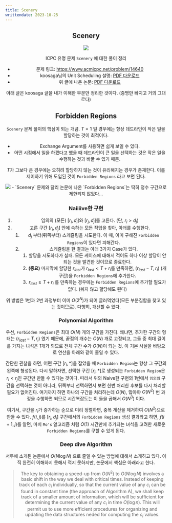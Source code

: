 ```yaml
---
title: Scenery
writtendate: 2023-10-25
---
```


<Header />

## Scenery

<Image src="2023-10-24-23-02-12.png" />

ICPC 유명 문제 `Scenery` 에 대한 풀이 정리

- 문제 링크: https://www.acmicpc.net/problem/14640
- koosaga님의 Unit Scheduling 설명: <a href="/assets/koosaga_scheduling.pdf">PDF 다운로드</a>
- 위 글에 나온 논문: <a href="/assets/doi_0210018.pdf">PDF 다운로드</a>

아래 글은 koosaga 글을 내가 이해한 부분만 정리한 것이다. (증명만 빠지고 거의 그대로다)

## Forbidden Regions

`Scenery` 문제 풀이의 핵심이 되는 개념. $T = 1$ 일 경우에는 항상 데드라인이 작은 일을 할당하는 것이 최적이다.

- Exchange Argument를 사용하면 쉽게 보일 수 있다.
- 어떤 시점에서 일을 하겠다고 했을 때 데드라인이 큰 일을 선택하는 것은 작은 일을 수행하는 것과 바꿀 수 있기 때문.

$T$가 그보다 큰 경우에는 오히려 할당하지 않는 것이 유리해지는 경우가 존재한다. 이를 제어하기 위해 도입된 것이 `Forbidden Regions` 라고 보면 된다.

<Image src="2023-10-24-23-04-02.png" />
- `Scenery` 문제와 달리 논문에 나온 `Forbidden Regions`는 딱히 정수 구간으로 제한되지 않았다...

### Naiiiive한 구현

1. 임의의 (모든) $[r_i, d_i]$와 $[r_j, d_j]$를 고른다. (단, $r_i \gt d_j$)
2. 고른 구간 $[r_i, d_j]$ 안에 속하는 모든 작업을 찾아, 아래를 수행한다.
    1. $d_j$ 부터(뒤쪽부터) 스케쥴링을 시도한다. 이 때, 이미 구해진 `Forbidden Regions`이 있다면 피해간다.
    2. 스케쥴링을 한 결과는 아래 3가지 Case가 있다.
        1. 할당을 시도하다가 실패. 모든 케이스에 대해서 적어도 하나 이상 할당이 안되는 것을 발견한 것이므로 종료한다.
        2. **(중요)** 마지막에 할당한 $r_{last}$가 $r_{last} \lt T + r_i$를 만족하면, $(r_{last} - T, r_i)$ (개구간)을 `Forbidden Regions`에 추가한다.
        3. $r_{last} \ge T + r_i$ 를 만족하는 경우에는 `Forbidden Regions`에 추가할 필요가 없다. (쉬지 않고 할당해도 된다)

위 방법은 1번과 2번 과정부터 이미 $O(2^N)$가 되어 글러먹었다(모든 부분집합을 찾고 있는 것이므로). 다행히, 개선할 수 있다.

### Polynomial Algorithm

우선, `Forbidden Regions`은 최대 $O(N)$ 개의 구간을 가진다. 왜냐면, 추가한 구간의 형태는 $(r_{last} - T, r_i)$ 였기 때문에, 끝점의 개수는 $O(N)$ 개로 고정되고, 그들 중 최대 길이를 가지는 녀석은 1개가 되므로 전체 구간 수가 $O(N)$이 되는 것. 이 기본 사실을 바탕으로 연산을 아래와 같이 줄일 수 있다.

간단한 관찰을 하면, 어떤 구간 $[r_i, *]$을 잡았을 때 `Forbidden Region`는 항상 그 구간의 왼쪽에 형성된다. 다시 말하자면, 선택한 구간 $[r_i, *]$로 생성되는 `Forbidden Region`은 $r_i \lt r_j$인 구간만 만들 수 있다는 것이다. 따라서 위의 Naive한 구현의 1번에서 `임의의` 구간을 선택하는 것이 아니라, 뒤쪽부터 선택하면서 보면 한번 처리한 후보를 다시 처리할 필요가 없어진다. 여기까지 하면 하나의 구간을 처리하는데 $O(N)$, 많아야 $O(N^2)$ 번 과정을 수행하면 되므로 시간복잡도는 이 둘을 곱해서 $O(N^3)$ 이다.

여기서, 구간을 $r_i$가 증가하는 순으로 미리 정렬하면, 중복 계산을 제거하여 $O(N^2)$으로 만들 수 있다. $f(i, j)$를 $[r_i, d_j]$ 구간에서의 `Forbidden Regions` 생성 결과라고 하면, $f(i + 1, j)$를 알면, 마치 `Mo's` 알고리즘 처럼 $O(1)$ 시간만에 추가되는 녀석을 고려한 새로운 `Forbidden Regions`를 구할 수 있게 된다.

### Deep dive Algorithm

서두에 소개된 논문에서 $O(N \log N)$ 으로 줄일 수 있는 방법에 대해서 소개하고 있다. 아직 완전히 이해하지 못해서 적지 못하지만, 논문에서 핵심은 아래라고 한다.

> The key to obtaining a speed-up from $O(N^2)$ to $O(N \log N)$ involves a basic shift in the way we deal with critical times. Instead of keeping track of each $c_i$ individually, so that the current value of any $c_i$ can be found in constant time (the approach of Algorithm A), we shall keep track of a smaller amount of information, which will be sufficient for determining the current value of any $c_i$ in time $O(\log n)$. This will permit us to use more efficient procedures for organizing and updating the data structures neded for computing the $c_i$ values.


<Comment />
